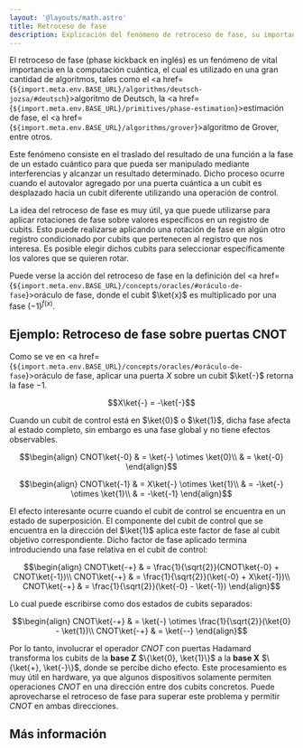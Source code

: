 ```yaml
---
layout: '@layouts/math.astro'
title: Retroceso de fase
description: Explicación del fenómeno de retroceso de fase, su importancia en algoritmos cuánticos y ejemplos prácticos.
---
```



El retroceso de fase (phase kickback en inglés) es un fenómeno de vital importancia en la computación cuántica, el cual es utilizado en una gran cantidad de algoritmos, tales como el <a href={`${import.meta.env.BASE_URL}/algorithms/deutsch-jozsa/#deutsch`}>algoritmo de Deutsch</a>, la <a href={`${import.meta.env.BASE_URL}/primitives/phase-estimation`}>estimación de fase</a>, el <a href={`${import.meta.env.BASE_URL}/algorithms/grover`}>algoritmo de Grover</a>, entre otros. 

Este fenómeno consiste en el traslado del resultado de una función a la fase de un estado cuántico para que pueda ser manipulado mediante interferencias y alcanzar un resultado determinado. Dicho proceso ocurre cuando el autovalor agregado por una puerta cuántica a un cubit es desplazado hacia un cubit diferente utilizando una operación de control. 

La idea del retroceso de fase es muy útil, ya que puede utilizarse para aplicar rotaciones de fase sobre valores específicos en un registro de cubits. Esto puede realizarse aplicando una rotación de fase en algún otro registro condicionado por cubits que pertenecen al registro que nos interesa. Es posible elegir dichos cubits para seleccionar específicamente los valores que se quieren rotar. 

Puede verse la acción del retroceso de fase en la definición del <a href={`${import.meta.env.BASE_URL}/concepts/oracles/#oráculo-de-fase`}>oráculo de fase</a>, donde el cubit $\ket{x}$ es multiplicado por una fase $(-1)^{f(x)}$.

## Ejemplo: Retroceso de fase sobre puertas CNOT

Como se ve en <a href={`${import.meta.env.BASE_URL}/concepts/oracles/#oráculo-de-fase`}>oráculo de fase</a>, aplicar una puerta $X$ sobre un cubit $\ket{-}$ retorna la fase $-1$.

```math 
X\ket{-} = -\ket{-}
```

Cuando un cubit de control está en $\ket{0}$ o $\ket{1}$, dicha fase afecta al estado completo, sin embargo es una fase global y no tiene efectos observables.

```math 
\begin{align}
CNOT\ket{-0} & = \ket{-} \otimes \ket{0}\\
& = \ket{-0}
\end{align}
```

```math 
\begin{align}
CNOT\ket{-1} & = X\ket{-} \otimes \ket{1}\\
& = -\ket{-} \otimes \ket{1}\\
& = -\ket{-1}
\end{align}
```

El efecto interesante ocurre cuando el cubit de control se encuentra en un estado de superposición. El componente del cubit de control que se encuentra en 
la dirección del $\ket{1}$ aplica este factor de fase al cubit objetivo correspondiente. Dicho factor de fase aplicado termina introduciendo una fase relativa 
en el cubit de control:

```math 
\begin{align}
CNOT\ket{-+} & = \frac{1}{\sqrt{2}}(CNOT\ket{-0} + CNOT\ket{-1})\\
CNOT\ket{-+} & = \frac{1}{\sqrt{2}}(\ket{-0} + X\ket{-1})\\
CNOT\ket{-+} & = \frac{1}{\sqrt{2}}(\ket{-0} - \ket{-1})
\end{align}
```

Lo cual puede escribirse como dos estados de cubits separados:

```math 
\begin{align}
CNOT\ket{-+} & = \ket{-} \otimes \frac{1}{\sqrt{2}}(\ket{0} - \ket{1})\\
CNOT\ket{-+} & = \ket{--}
\end{align}
```

Por lo tanto, involucrar el operador $CNOT$ con puertas Hadamard transforma los cubits de la **base Z** $\{\ket{0}, \ket{1}\}$ a la **base X** $\{\ket{+}, \ket{-}\}$, donde se percibe dicho efecto. Este procesamiento es muy útil en hardware, ya que algunos dispositivos solamente permiten operaciones $CNOT$ en una dirección entre dos cubits concretos. Puede aprovecharse el retroceso de fase para superar este problema y permitir $CNOT$ en ambas direcciones.

## Más información

<Recommendations />
<BibItem id="phaseKickbackSoar" rate="r" />
<BibItem id="queryAlgorithmsQiskit" rate="a" />
<BibItem id="phaseKickbackQiskitNotebook" rate="a" />
<BibItem id="phaseKickbackClassiq" rate="a" />
<BibItem id="oreilly" rate="o" prefix="Capítulo 3, " />
<BibItem id="wong" rate="o" prefix="Capítulo 7.1.4, " />
